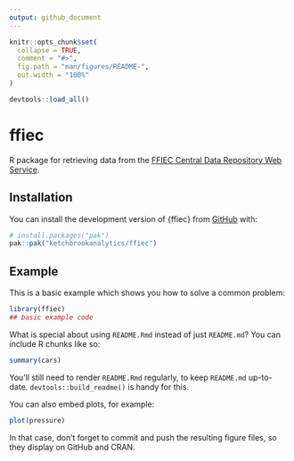 ```yaml
---
output: github_document
---
```


<!-- README.md is generated from README.Rmd. Please edit that file -->

```r
knitr::opts_chunk$set(
  collapse = TRUE,
  comment = "#>",
  fig.path = "man/figures/README-",
  out.width = "100%"
)

devtools::load_all()
```

# ffiec

<!-- badges: start -->
<!-- badges: end -->

R package for retrieving data from the [FFIEC Central Data Repository Web Service](https://cdr.ffiec.gov/public/ManageFacsimiles.aspx).

## Installation

You can install the development version of {ffiec} from [GitHub](https://github.com/) with:

``` r
# install.packages("pak")
pak::pak("ketchbrookanalytics/ffiec")
```

## Example

This is a basic example which shows you how to solve a common problem:

```r
library(ffiec)
## basic example code
```

What is special about using `README.Rmd` instead of just `README.md`? You can include R chunks like so:

```r
summary(cars)
```

You'll still need to render `README.Rmd` regularly, to keep `README.md` up-to-date. `devtools::build_readme()` is handy for this.

You can also embed plots, for example:

```r
plot(pressure)
```

In that case, don't forget to commit and push the resulting figure files, so they display on GitHub and CRAN.
